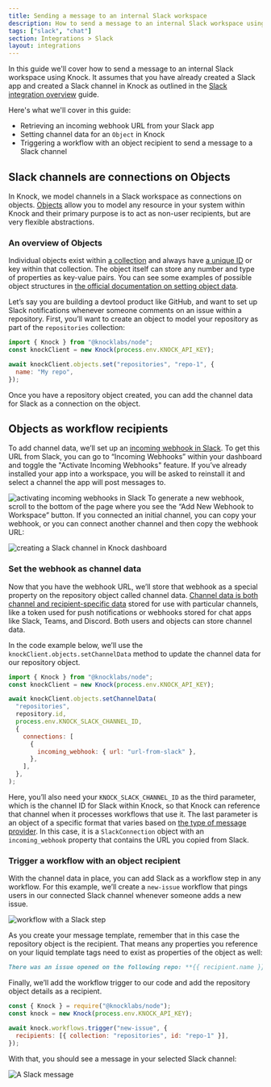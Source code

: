 ```yaml
---
title: Sending a message to an internal Slack workspace
description: How to send a message to an internal Slack workspace using Knock.
tags: ["slack", "chat"]
section: Integrations > Slack
layout: integrations
---
```


In this guide we'll cover how to send a message to an internal Slack workspace using Knock. It assumes that you have already created a Slack app and created a Slack channel in Knock as outlined in the [Slack integration overview](/integrations/chat/slack/overview) guide.

Here's what we'll cover in this guide:

- Retrieving an incoming webhook URL from your Slack app
- Setting channel data for an `Object` in Knock
- Triggering a workflow with an object recipient to send a message to a Slack channel

## Slack channels are connections on Objects

In Knock, we model channels in a Slack workspace as connections on objects. [Objects](/concepts/objects) allow you to model any resource in your system within Knock and their primary purpose is to act as non-user recipients, but are very flexible abstractions.

### An overview of Objects

Individual objects exist within [a collection](/concepts/objects#collection-naming) and always have [a unique ID](/concepts/objects#the-object-identifier) or key within that collection. The object itself can store any number and type of properties as key-value pairs. You can see some examples of possible object structures in [the official documentation on setting object data](/concepts/objects#sending-object-data-to-knock).

Let’s say you are building a devtool product like GitHub, and want to set up Slack notifications whenever someone comments on an issue within a repository. First, you’ll want to create an object to model your repository as part of the `repositories` collection:

```javascript
import { Knock } from "@knocklabs/node";
const knockClient = new Knock(process.env.KNOCK_API_KEY);

await knockClient.objects.set("repositories", "repo-1", {
  name: "My repo",
});
```

Once you have a repository object created, you can add the channel data for Slack as a connection on the object.

## Objects as workflow recipients

To add channel data, we’ll set up an [incoming webhook in Slack](https://api.slack.com/messaging/webhooks). To get this URL from Slack, you can go to “Incoming Webhooks” within your dashboard and toggle the "Activate Incoming Webhooks" feature. If you’ve already installed your app into a workspace, you will be asked to reinstall it and select a channel the app will post messages to.

<Image
  src="/images/integrations/chat/slack/activate-incoming-webhooks.png"
  className="rounded-md mx-auto border border-gray-200"
  alt="activating incoming webhooks in Slack"
  width={2000}
  height={1130}
/>
To generate a new webhook, scroll to the bottom of the page where you see the “Add
New Webhook to Workspace” button. If you connected an initial channel, you can copy
your webhook, or you can connect another channel and then copy the webhook URL:

<Image
  src="/images/integrations/chat/slack/copy-webhook.png"
  className="rounded-md mx-auto border border-gray-200"
  alt="creating a Slack channel in Knock dashboard"
  width={2000}
  height={1734}
/>

### Set the webhook as channel data

Now that you have the webhook URL, we’ll store that webhook as a special property on the repository object called channel data. [Channel data is both channel and recipient-specific data](https://docs.knock.app/managing-recipients/setting-channel-data) stored for use with particular channels, like a token used for push notifications or webhooks stored for chat apps like Slack, Teams, and Discord. Both users and objects can store channel data.

In the code example below, we’ll use the `knockClient.objects.setChannelData` method to update the channel data for our repository object.

```javascript
import { Knock } from "@knocklabs/node";
const knockClient = new Knock(process.env.KNOCK_API_KEY);

await knockClient.objects.setChannelData(
  "repositories",
  repository.id,
  process.env.KNOCK_SLACK_CHANNEL_ID,
  {
    connections: [
      {
        incoming_webhook: { url: "url-from-slack" },
      },
    ],
  },
);
```

Here, you’ll also need your `KNOCK_SLACK_CHANNEL_ID` as the third parameter, which is the channel ID for Slack within Knock, so that Knock can reference that channel when it processes workflows that use it. The last parameter is an object of a specific format that varies based on [the type of message provider](/managing-recipients/setting-channel-data#provider-data-requirements). In this case, it is a `SlackConnection` object with an `incoming_webhook` property that contains the URL you copied from Slack.

### Trigger a workflow with an object recipient

With the channel data in place, you can add Slack as a workflow step in any workflow. For this example, we’ll create a `new-issue` workflow that pings users in our connected Slack channel whenever someone adds a new issue.

<Image
  src="/images/integrations/chat/slack/workflow-with-slack-step.png"
  className="rounded-md mx-auto border border-gray-200"
  alt="workflow with a Slack step"
  width={2000}
  height={1450}
/>

As you create your message template, remember that in this case the repository object is the recipient. That means any properties you reference on your liquid template tags need to exist as properties of the object as well:

```markdown
There was an issue opened on the following repo: **{{ recipient.name }}**
```

Finally, we’ll add the workflow trigger to our code and add the repository object details as a recipient.

```javascript
const { Knock } = require("@knocklabs/node");
const knock = new Knock(process.env.KNOCK_API_KEY);

await knock.workflows.trigger("new-issue", {
  recipients: [{ collection: "repositories", id: "repo-1" }],
});
```

With that, you should see a message in your selected Slack channel:

<Image
  src="/images/integrations/chat/slack/slack-message.png"
  className="rounded-md mx-auto border border-gray-200"
  alt="A Slack message"
  width={2000}
  height={552}
/>
